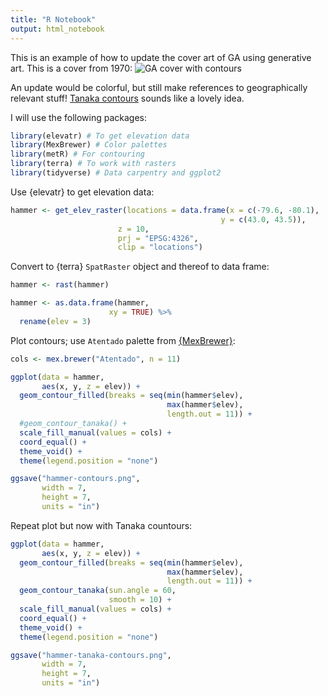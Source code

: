 ```yaml
---
title: "R Notebook"
output: html_notebook
---
```


This is an example of how to update the cover art of GA using generative art. This is a cover from 1970:
![GA cover with contours](https://twitter.com/paezha/status/1486487267359219723/photo/1)

An update would be colorful, but still make references to geographically relevant stuff! [Tanaka contours](http://wiki.gis.com/wiki/index.php/Tanaka_contours) sounds like a lovely idea.

I will use the following packages:
```r
library(elevatr) # To get elevation data
library(MexBrewer) # Color palettes
library(metR) # For contouring 
library(terra) # To work with rasters
library(tidyverse) # Data carpentry and ggplot2
```

Use {elevatr} to get elevation data:
```r

hammer <- get_elev_raster(locations = data.frame(x = c(-79.6, -80.1), 
                                               y = c(43.0, 43.5)),
                        z = 10, 
                        prj = "EPSG:4326",
                        clip = "locations")
```

Convert to {terra} `SpatRaster` object and thereof to data frame:
```r
hammer <- rast(hammer)

hammer <- as.data.frame(hammer, 
                      xy = TRUE) %>%
  rename(elev = 3)
```

Plot contours; use `Atentado` palette from [{MexBrewer}](https://paezha.github.io/MexBrewer):
```r
cols <- mex.brewer("Atentado", n = 11)

ggplot(data = hammer,
       aes(x, y, z = elev)) +
  geom_contour_filled(breaks = seq(min(hammer$elev), 
                                   max(hammer$elev), 
                                   length.out = 11)) +
  #geom_contour_tanaka() + 
  scale_fill_manual(values = cols) +
  coord_equal() +
  theme_void() +
  theme(legend.position = "none")

ggsave("hammer-contours.png",
       width = 7,
       height = 7,
       units = "in")

```

Repeat plot but now with Tanaka countours:
```r
ggplot(data = hammer,
       aes(x, y, z = elev)) +
  geom_contour_filled(breaks = seq(min(hammer$elev), 
                                   max(hammer$elev), 
                                   length.out = 11)) +
  geom_contour_tanaka(sun.angle = 60, 
                      smooth = 10) + 
  scale_fill_manual(values = cols) +
  coord_equal() + 
  theme_void() + 
  theme(legend.position = "none")

ggsave("hammer-tanaka-contours.png",
       width = 7,
       height = 7,
       units = "in")
```

